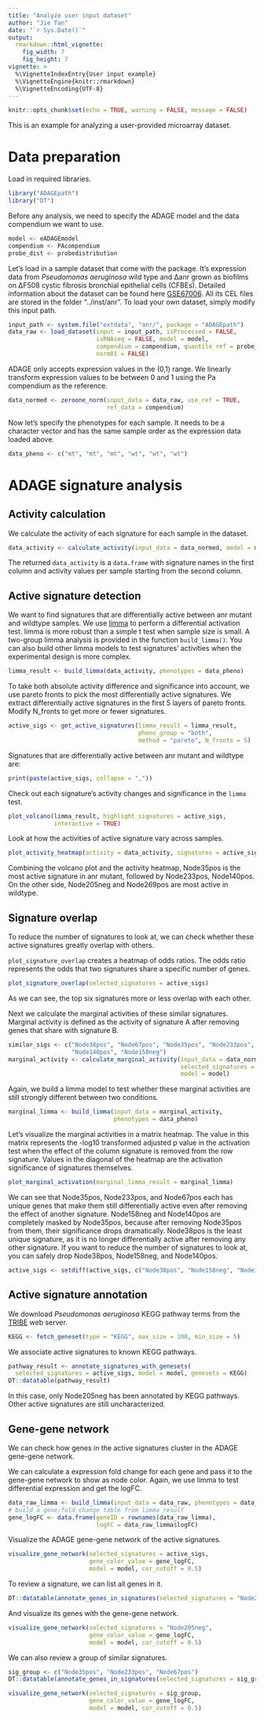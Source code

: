 ```yaml
---
title: "Analyze user input dataset"
author: "Jie Tan"
date: "`r Sys.Date()`"
output:
  rmarkdown::html_vignette:
    fig_width: 7
    fig_height: 7
vignette: >
  %\VignetteIndexEntry{User input example}
  %\VignetteEngine{knitr::rmarkdown}
  %\VignetteEncoding{UTF-8}
---
```


```r
knitr::opts_chunk$set(echo = TRUE, warning = FALSE, message = FALSE)
```

This is an example for analyzing a user-provided microarray dataset.

# Data preparation
Load in required libraries.

```r
library("ADAGEpath")
library("DT")
```

Before any analysis, we need to specify the ADAGE model and the data compendium
we want to use.

```r
model <- eADAGEmodel
compendium <- PAcompendium
probe_dist <- probedistribution
```

Let's load in a sample dataset that come with the package. It's expression data
from *Pseudomonas aeruginosa* wild type and ∆anr grown as biofilms on ∆F508 cystic
fibrosis bronchial epithelial cells (CFBEs). Detailed information about
the dataset can be found here
[GSE67006](https://www.ncbi.nlm.nih.gov/geo/query/acc.cgi?acc=GSE67006).
All its CEL files are stored in the folder "../inst/anr".
To load your own dataset, simply modify this input path.

```r
input_path <- system.file("extdata", "anr/", package = "ADAGEpath")
data_raw <- load_dataset(input = input_path, isProcessed = FALSE,
                         isRNAseq = FALSE, model = model,
                         compendium = compendium, quantile_ref = probe_dist,
                         norm01 = FALSE)
```

ADAGE only accepts expression values in the (0,1) range. We linearly transform
expression values to be between 0 and 1 using the Pa compendium as the reference.

```r
data_normed <- zeroone_norm(input_data = data_raw, use_ref = TRUE,
                            ref_data = compendium)
```

Now let's specify the phenotypes for each sample. It needs to be a character
vector and has the same sample order as the expression data loaded above.

```r
data_pheno <- c("mt", "mt", "mt", "wt", "wt", "wt")
```

# ADAGE signature analysis

## Activity calculation
We calculate the activity of each signature for each sample in the dataset.

```r
data_activity <- calculate_activity(input_data = data_normed, model = model)
```

The returned `data_activity` is a `data.frame` with signature names in the first
column and activity values per sample starting from the second column.

## Active signature detection
We want to find signatures that are differentially active between
anr mutant and wildtype samples.
We use [limma](https://bioconductor.org/packages/release/bioc/html/limma.html)
to perform a differential activation test. limma is more robust
than a simple t test when sample size is small. A two-group limma analysis is
provided in the function `build_limma()`. You can also build other limma models
to test signatures' activities when the experimental design is more complex.

```r
limma_result <- build_limma(data_activity, phenotypes = data_pheno)
```

To take both absolute activity difference and significance into account, we
use pareto fronts to pick the most differentially active signatures. We extract
differentially active signatures in the first 5 layers of pareto
fronts. Modify N_fronts to get more or fewer signatures.

```r
active_sigs <- get_active_signatures(limma_result = limma_result,
                                     pheno_group = "both",
                                     method = "pareto", N_fronts = 5)
```

Signatures that are differentially active between anr mutant and wildtype are:

```r
print(paste(active_sigs, collapse = ","))
```

Check out each signature's activity changes and significance in the `limma` test.

```r
plot_volcano(limma_result, highlight_signatures = active_sigs,
             interactive = TRUE)
```

Look at how the activities of active signature vary across samples.

```r
plot_activity_heatmap(activity = data_activity, signatures = active_sigs)
```

Combining the volcano plot and the activity heatmap, Node35pos is the most
active signature in anr mutant, followed by Node233pos, Node140pos.
On the other side, Node205neg and Node269pos are most active in wildtype.

## Signature overlap
To reduce the number of signatures to look at, we can check whether these active
signatures greatly overlap with others.

`plot_signature_overlap` creates a heatmap of odds ratios. The odds ratio
represents the odds that two signatures share a specific number of genes.

```r
plot_signature_overlap(selected_signatures = active_sigs)
```

As we can see, the top six signatures more or less overlap with each other.

Next we calculate the marginal activities of these similar signatures. Marginal
activity is defined as the activity of signature A after removing genes that
share with signature B.

```r
similar_sigs <- c("Node38pos", "Node67pos", "Node35pos", "Node233pos",
                  "Node140pos", "Node158neg")
marginal_activity <- calculate_marginal_activity(input_data = data_normed,
                                                 selected_signatures = similar_sigs,
                                                 model = model)
```

Again, we build a limma model to test whether these marginal activities
are still strongly different between two conditions.

```r
marginal_limma <- build_limma(input_data = marginal_activity,
                              phenotypes = data_pheno)
```

Let's visualize the marginal activities in a matrix heatmap.  The value in this
matrix represents the -log10 transformed adjusted p value in
the activation test when the effect of the column signature is removed from
the row signature. Values in the diagonal of the heatmap are the activation
significance of signatures themselves.

```r
plot_marginal_activation(marginal_limma_result = marginal_limma)
```

We can see that Node35pos, Node233pos, and Node67pos each has unique
genes that make them still differentially active even after removing the effect
of another signature. Node158neg and Node140pos are completely masked by
Node35pos, because after removing Node35pos from them, their significance drops
dramatically. Node38pos is the least unique signature, as it is no longer
differentially active after removing any other signature. If you want to reduce
the number of signatures to look at, you can safely drop Node38pos, Node158neg,
and Node140pos.

```r
active_sigs <- setdiff(active_sigs, c("Node38pos", "Node158neg", "Node140pos"))
```

## Active signature annotation
We download *Pseudomonas aeruginosa* KEGG pathway terms from the
[TRIBE](http://tribe.greenelab.com/#/home) web server.

```r
KEGG <- fetch_geneset(type = "KEGG", max_size = 100, min_size = 5)
```

We associate active signatures to known KEGG pathways.

```r
pathway_result <- annotate_signatures_with_genesets(
  selected_signatures = active_sigs, model = model, genesets = KEGG)
DT::datatable(pathway_result)
```

In this case, only Node205neg has been annotated by KEGG pathways. Other active
signatures are still uncharacterized.

## Gene-gene network
We can check how genes in the active signatures cluster in the ADAGE gene-gene
network.

We can calculate a expression fold change for each gene and pass it to the
gene-gene network to show as node color. Again, we use limma to test
differential expression and get the logFC.

```r
data_raw_limma <- build_limma(input_data = data_raw, phenotypes = data_pheno)
# build a gene:fold change table from limma result
gene_logFC <- data.frame(geneID = rownames(data_raw_limma),
                         logFC = data_raw_limma$logFC)
```

Visualize the ADAGE gene-gene network of the active signatures.

```r
visualize_gene_network(selected_signatures = active_sigs,
                       gene_color_value = gene_logFC,
                       model = model, cor_cutoff = 0.5)
```

To review a signature, we can list all genes in it.

```r
DT::datatable(annotate_genes_in_signatures(selected_signatures = "Node205neg"))
```

And visualize its genes with the gene-gene network.

```r
visualize_gene_network(selected_signatures = "Node205neg",
                       gene_color_value = gene_logFC,
                       model = model, cor_cutoff = 0.5)
```

We can also review a group of similar signatures.

```r
sig_group <- c("Node35pos", "Node233pos", "Node67pos")
DT::datatable(annotate_genes_in_signatures(selected_signatures = sig_group))
```
```r
visualize_gene_network(selected_signatures = sig_group,
                       gene_color_value = gene_logFC,
                       model = model, cor_cutoff = 0.5)
```
